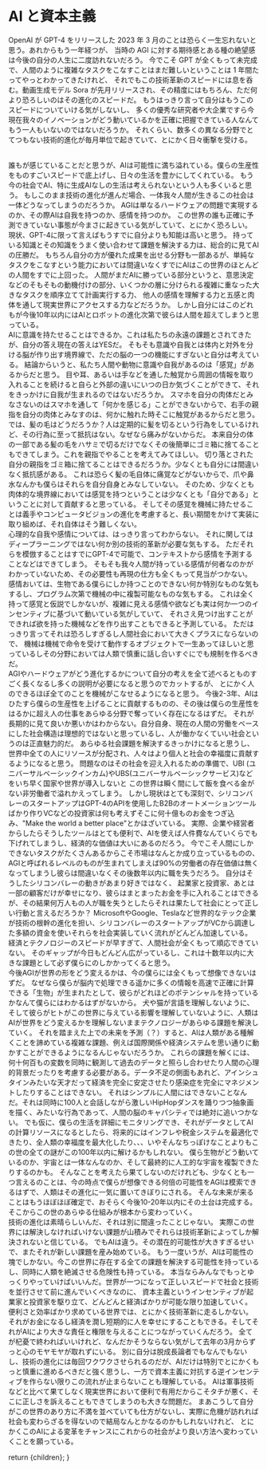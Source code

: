 
# AI と資本主義

OpenAI が GPT-4 をリリースした 2023 年 3 月のことは恐らく一生忘れないと思う。あれからもう一年経つが、
当時の AGI に対する期待感とある種の絶望感は今後の自分の人生に二度訪れないだろう。
今でこそ GPT が全くもって未完成で、人間のように複雑なタスクをこなすことはまだ難しいということは 1 年間たってやっとわかってきたけれど、
それでもこの技術革新のスピードには息を呑む。動画生成モデル Sora が先月リリースされ、その精度にはもちろん、ただ何より恐ろしいのはその進化のスピードだ。
もうはっきり言って自分はもうこのスピードについていける気がしないし、
多くの優秀な研究者や大企業ですら今現在我々のイノベーションがどう動いているかを正確に把握できている人なんてもう一人もいないのではないだろうか。
それくらい、数多くの異なる分野でとてつもない技術的進化が毎月単位で起きていて、とにかく日々衝撃を受ける。

<br />
誰もが感じていることだと思うが、AIは可能性に満ち溢れている。僕らの生産性をものすごいスピードで底上げし、日々の生活を豊かにしてくれている。
もう今の社会でAI、特に生成AIなしの生活は考えられないという人も多くいると思う。 もしこのまま技術の進化が進んだ場合、一体我々人間が生きるこの社会は一体どうなってしまうのだろうか。
AGIは単なるハードウェアの問題で実現するのか、その際AIは自我を持つのか、感情を持つのか。
この世界の誰も正確に予測できていない事態が今まさに起きている気がしていて、とにかく恐ろしい。
<br />
現状、GPT-4に限って言えばもうすでに自分よりも知能は高いと思う。 持っている知識とその知識をうまく使い合わせて課題を解決する力は、総合的に見てAIの圧勝だ。
もちろん自分の方が優れた成果を出せる分野も一部あるが、単純なタスクをこなすという能力においては間違いなくすでにAIはこの世界のほとんどの人間をすでに上回った。
人間がまだAIに勝っている部分というと、意思決定などのそもそもの動機付けの部分、いくつかの層に分けられる複雑に重なった大きなタスクを順序立てて計画実行する力、
他人の感情を理解する力と五感と肉体を通して現実世界にアクセスする力などだろうか。
しかし自分にはこのどれもが今後10年以内にはAIとロボットの進化次第で彼らは人間を超えてしまうと思っている。
<br />
AIに意識を持たせることはできるか。これは私たちの永遠の課題とされてきたが、自分の答え現在の答えはYESだ。
そもそも意識や自我とは体内と対外を分ける脳が作り出す境界線で、ただの脳の一つの機能にすぎないと自分は考えている。
結論からいうと、私たち人間や動物に意識や自我があるのは「感覚」があるからだと思う。
目や耳、あるいは手などを通した触覚から周囲の情報を取り入れることを続けると自らと外部の違いにいつの日か気づくことができて、それをきっかけに自我が生まれるのではないだろうか。
スマホを自分の肉体だとみなさないのはスマホを通して「何かを感じる」ことができないからで、右手の親指を自分の肉体とみなすのは、何かに触れた時そこに触覚があるからだと思う。
では、髪の毛はどうだろうか？人は定期的に髪を切るという行為をしているけれど、その行為に至って抵抗はない。なぜなら痛みがないからだ。
本来自分の体の一部である髪の毛をハサミで切るだけでなくその後簡単にゴミ箱に捨てることもできてしまう。これを親指でやることを考えてみてほしい。
切り落とされた自分の親指をゴミ箱に捨てることはできるだろうか。少なくとも自分には間違いなく抵抗感がある。
これは恐らく髪の毛自体に痛覚などがないからで、爪や鼻水なんかも僕らはそれらを自分自身とみなしていない。
そのため、少なくとも肉体的な境界線においては感覚を持つということは少なくとも「自分である」ということに対して貢献すると思っている。
そしてその感覚を機械に持たせることは義手やコンピュータビジョンの進化を考慮すると、長い期間をかけて実装に取り組めば、それ自体はそう難しくない。
<br />
心理的な自我や感情については、はっきり言ってわからない。 それに関してはディープラーニングではない何か別の技術的革新が必要な気もする。
ただそれらを模倣することはすでにGPT-4で可能で、コンテキストから感情を予測することなどはできてしまう。
そもそも我々人間が持っている感情が何者なのかがわかっていないため、その必要性も再現の仕方も全くもって見当がつかない。
感情おいては、生物である僕らにしか持つことのできない何か特別なものな気もするし、プログラム次第で機械の中に複製可能なものな気もする。
これは全く持って感覚と仮説でしかないが、複雑に見える感情や欲なども実は何か一つのインセンティブに基づいて動いている気がしていて、
それさえ見つけ出すことができれば欲を持った機械などを作り出すこともできると予測している。
ただはっきり言ってそれは恐ろしすぎるし人間社会において大きくプラスにならないので、
機械は機械で命令を受けて動作するオブジェクトで一生あってほしいと思っているしその分野においては人類で慎重に話し合いすぐにでも規制を作るべきだ。
<br />
AGIやハードウェアがどう進化するかについて自分の考えを全て述べるとものすごく長くなるし多くの説明が必要になると思うのでカットするが、
とにかく人のできるほぼ全てのことを機械がこなせるようになると思う。 今後2-3年、AIはひたすら僕らの生産性を上げることに貢献するものの、その後は僕らの生産性をはるかに超え人の仕事をあらゆる分野で奪っていく存在になるはずだ。
それが長期的に見て良いか悪いかはわからない。自分自身、現在の人間の労働をベースにした社会構造は理想的ではないと思っているし、人が働かなくていい社会というのは正直魅力的だ。
あらゆる社会課題を解決するきっかけになると思うし、世界中全ての人にリソースが分配され、人々はより個人と社会の幸福度に貢献するようになると思う。
問題なのはその社会を迎え入れるための準備で、UBI (ユニバーサルベーシックインカム)やUBS(ユニバーサルベーシックサービス)などをいち早く国家や世界が導入しないと
この世界は瞬く間にして飯を食べる金がない非労働者で溢れかえってしまう。 しかし現状はとても深刻で、シリコンバレーのスタートアップはGPT-4のAPIを使用したB2Bのオートメーションツールばかり作りVCなどの投資家は何も考えずそこに何十億ものお金をつぎ込み、"Make
the world a better place"とかほざいている。 実際、企業や経営者からしたらそうしたツールはとても便利で、AIを使えば人件費なんていくらでも下げれてしまうし、経済的な価値は大いにあるのだろう。
今でこそ人間にしかできないタスクがたくさんあるからこそ市場はなんとか成り立っているものの、AGIと呼ばれるレベルのものが生まれてしまえば90%の労働者の存在価値は無くなってしまうし彼らは間違いなくその後数年以内に職を失うだろう。
自分はそうしたシリコンバレーの動きがあまり好きではなく、 起業家と投資家、あとは一部の顧客だけが幸せになり、彼らはまとまったお金を手に入れることはできるが、その結果何万人もの人が職を失うとしたらそれは果たして社会にとって正しい行動と言えるだろうか？
MicrosoftやGoogle、Teslaなど世界的なテック企業が技術の根幹の進化を担い、シリコンバレーのスタートアップがVCから調達した多額の資金を使いそれらを社会実装していく流れがどんどん加速している。
経済とテクノロジーのスピードが早すぎて、人間社会が全くもって順応できていない。 そのギャップが今日もどんどん広がっているし、これは十数年以内に大きな課題として必ず僕らにのしかかってくると思う。
<br />
今後AGIが世界の形をどう変えるかは、今の僕らには全くもって想像できないはずだ。 なぜなら僕らが脳内で処理できる遥かに多くの情報を高速で正確に計算できる「生物」が生まれたとして、彼らがどれほどのポテンシャルを持っているかなんて僕らにはわかるはずがないから。
犬や猫が言語を理解しないように、そして彼らがヒトがこの世界に与えている影響を理解していないように、人類はAIが世界をどう変えるかを理解しないままテクノロジーがあらゆる課題を解決していく。
それを踏まえた上での未来を予測（？）すると、AIは人類がある種解くことを諦めている複雑な課題、例えば国際関係や経済システムを思い通りに動かすことができるようになるんじゃないだろうか。
これらの課題を解くには、何十何百もの変数を同時に観測して過去のデータと照らし合わせたり人間の心理的背景だったりを考慮する必要がある。データ不足の側面もあれど、アインシュタインみたいな天才だって経済を完全に安定させたり感染症を完全にマネジメントしたりすることはできない。
それはシンプルに人間にはできないことなんだ。それは同時に100人と会話しながら激しいHipHopダンスを踊りつつ抽象画を描く、みたいな行為であって、人間の脳のキャパシティでは絶対に追いつかない。
でも仮に、僕らの生活を詳細にモニタリングでき、それがデータとしてAIの計算リソースになるとしたら、将来的にはインフレや税金システムを最適化できたり、全人類の幸福度を最大化したり、、、いやそんなちっぽけなことよりもこの世の全ての謎がこの100年以内に解けるかもしれない。
僕ら生物がどう動いているのか、宇宙とは一体なんなのか、そして最終的に人工的な宇宙を複製できたりするのかも。
そんなことを考えたら果てしないのだけれども、少なくとも一つ言えるのことは、今の時点で僕らが想像できる何倍の可能性をAGIは模索できるはずで、人類はその進化に一気に置いてきぼりにされる。
そんな未来が来ることはもうほぼほぼ確定で、おそらく今後10-20年以内にその土台は完成する。そこからこの世のあらゆる仕組みが根本から変わっていく。
<br />
技術の進化は素晴らしいんだ、それは別に間違ったことじゃない。 実際この世界には解決しなければいけない課題が山積みでそれらは技術革新によってしか解決されないと信じている。
でもAIは違う。その潜在的可能性が大きすぎるせいで、またそれが新しい課題を産み始めている。
もう一度いうが、AIは可能性の塊でしかない。今この世界に存在する全ての課題を解決する可能性を持っているし、同時に人類を絶滅させる危険性も持っている。
本当ならみんなでもっとゆっくりやっていけばいいんだ。世界が一つになって正しいスピードで社会と技術を並行させて前に進んでいくべきなのに、
資本主義というインセンティブが起業家と投資家を駆り立て、どんどんと経済ばかりが可能な限り加速していく。
便利さと効率ばかり求めている世界では、とにかく技術革新に走るしかない。それがお金になるし経済を潤し短期的に人を幸せにすることもできる。そしてそれがAIにより大きな責任と権限を与えることにつながっていくんだろう。
全てが杞憂で終わればいいけれど、なんだかそうならない気がして去年の3月からずっと心のモヤモヤが取れずにいる。
別に自分は脱成長論者でもなんでもないし、技術の進化には毎回ワクワクさせられるのだが、AIだけは特別でとにかくもっと慎重に進めるべきだと強く思うし、一方で資本主義に対抗する逆インセンティブを作らない限りこの流れが止まらないことも理解している。
AIは軍事技術などと比べて果てしなく現実世界において便利で有用だからこそタチが悪く、そこに正しさを訴えることもできてしまうのも大きな問題だ。
まあこうして自分がこの世界のあり方に不満を並べていても仕方がないし、実際に危機が訪れれば社会も変わらざるを得ないので結局なんとかなるのかもしれないけれど、
とにかくこのAIによる変革をチャンスにこれからの社会がより良い方法へ変わっていくことを願っている。

  return <MdxLayout>{children}</MdxLayout>;
}
